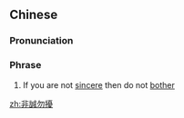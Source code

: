 {{also|非诚勿扰}}
==Chinese==
{{zh-forms|s=非诚勿扰}}
{{wikipedia|lang=zh}}

===Pronunciation===
{{zh-pron
|m=fēichéngwùrǎo
|cat=ph
}}

===Phrase===
{{zh-phrase}}

# {{qualifier|on advertisements}} If you are not [[sincere]] then do not [[bother]]

[[zh:非誠勿擾]]